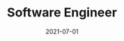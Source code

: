---
date: 2021-07-01
title: Software Engineer
company: PYT
location: Remote
range: June 2021 - Present
url: https://pytf-54a8d.web.app/
featureImage: community.png
description:
    - Implemented PayPal API to allow end-user donations in our foundation site.
    - Work in a fast-pace start up environment with technologies such as React/Redux, Express, MongoDB, Docker and AWS.
    - Draft use cases and requirements for a web-app project following an agile, user-centered method.
---